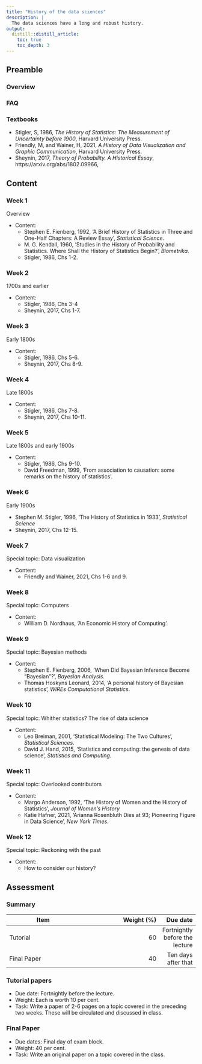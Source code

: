 ```yaml
---
title: "History of the data sciences"
description: |
  The data sciences have a long and robust history.
output:
  distill::distill_article:
    toc: true
    toc_depth: 3  
---
```


## Preamble 

### Overview



### FAQ





### Textbooks

- Stigler, S, 1986, *The History of Statistics: The Measurement of Uncertainty before 1900*, Harvard University Press.
- Friendly, M, and Wainer, H, 2021, *A History of Data Visualization and Graphic Communication*, Harvard University Press.
- Sheynin, 2017, *Theory of Probability. A Historical Essay*, https://arxiv.org/abs/1802.09966, 

## Content

### Week 1

Overview

- Content:
  - Stephen E. Fienberg, 1992, 'A Brief History of Statistics in Three and One-Half Chapters: A Review Essay', *Statistical Science*.
  - M. G. Kendall, 1960, 'Studies in the History of Probability and Statistics. Where Shall the History of Statistics Begin?', *Biometrika*.
  - Stigler, 1986, Chs 1-2.


### Week 2

1700s and earlier

- Content:
  - Stigler, 1986, Chs 3-4
  - Sheynin, 2017, Chs 1-7.

### Week 3

Early 1800s

- Content: 
  - Stigler, 1986, Chs 5-6.
  - Sheynin, 2017, Chs 8-9.
  

### Week 4

Late 1800s

- Content: 
  - Stigler, 1986, Chs 7-8.
  - Sheynin, 2017, Chs 10-11.

### Week 5

Late 1800s and early 1900s

- Content: 
  - Stigler, 1986, Chs 9-10.
  - David Freedman, 1999, 'From association to causation: some remarks on the history of statistics'. 

### Week 6

Early 1900s

- Stephen M. Stigler, 1996, 'The History of Statistics in 1933', *Statistical Science*
- Sheynin, 2017, Chs 12-15.

### Week 7

Special topic: Data visualization

- Content: 
  - Friendly and Wainer, 2021, Chs 1-6 and 9.

### Week 8

Special topic: Computers

- Content: 
  - William D. Nordhaus, 'An Economic History of Computing'.

### Week 9

Special topic: Bayesian methods

- Content: 
  - Stephen E. Fienberg, 2006, 'When Did Bayesian Inference Become "Bayesian"?', *Bayesian Analysis*.
  - Thomas Hoskyns Leonard, 2014, 'A personal history of Bayesian statistics', *WIREs Computational Statistics*.

### Week 10

Special topic: Whither statistics? The rise of data science

- Content: 
  - Leo Breiman, 2001, 'Statistical Modeling: The Two Cultures', *Statistical Sciences*.
  - David J. Hand, 2015, 'Statistics and computing: the genesis of data science', *Statistics and Computing*.

### Week 11

Special topic: Overlooked contributors

- Content: 
  - Margo Anderson, 1992, 'The History of Women and the History of Statistics', *Journal of Women's History*
  - Katie Hafner, 2021, 'Arianna Rosenbluth Dies at 93; Pioneering Figure in Data Science', *New York Times*.


### Week 12

Special topic: Reckoning with the past

- Content: 
  - How to consider our history?
  
  

## Assessment

### Summary


| Item 								| Weight (%) | Due date |
| ------------- | -------------:| -----:|
| Tutorial 						| 60 		 | Fortnightly before the lecture |
| Final Paper 				| 40 		 | Ten days after that |

### Tutorial papers

- Due date: Fortnightly before the lecture. 
- Weight: Each is worth 10 per cent.
- Task: Write a paper of 2-6 pages on a topic covered in the preceding two weeks. These will be circulated and discussed in class.


### Final Paper

- Due dates: Final day of exam block.
- Weight: 40 per cent.
- Task: Write an original paper on a topic covered in the class.


